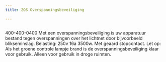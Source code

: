 ```yaml
---
title: ZOS Overspanningsbeveiliging

---
```



<Image src={imageProduct} width={imageProduct.width} alt="" />


400-400-0400
Met een overspanningsbeveiliging is uw apparatuur bestand tegen overspanningen over het lichtnet door bijvoorbeeld blikseminslag.
Belasting: 250v 16a 3500w. Met geaard stopcontact.
Let op:
Als het groene controle lampje brand is de overspanningsbeveiliging klaar voor gebruik.
Alleen voor gebruik in droge ruimten.

